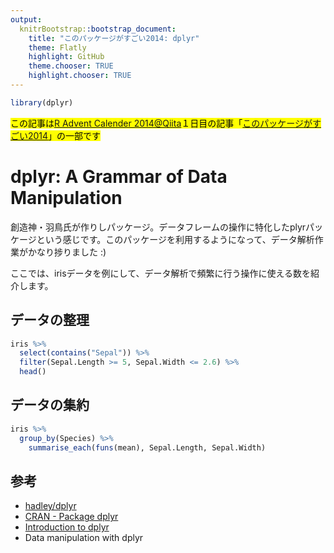 ```yaml
---
output:
  knitrBootstrap::bootstrap_document:
    title: "このパッケージがすごい2014: dplyr"
    theme: Flatly
    highlight: GitHub
    theme.chooser: TRUE
    highlight.chooser: TRUE
---
```


```r
library(dplyr)
```

<mark>この記事は[R Advent Calender 2014@Qiita](http://qiita.com/advent-calendar/2014/r-rstudio)１日目の記事「[このパッケージがすごい2014]()」の一部です</mark>

# dplyr: A Grammar of Data Manipulation

創造神・羽鳥氏が作りしパッケージ。データフレームの操作に特化したplyrパッケージという感じです。このパッケージを利用するようになって、データ解析作業がかなり捗りました :)

ここでは、irisデータを例にして、データ解析で頻繁に行う操作に使える数を紹介します。

## データの整理

```r
iris %>%
  select(contains("Sepal")) %>%
  filter(Sepal.Length >= 5, Sepal.Width <= 2.6) %>%
  head()
```

## データの集約

```r
iris %>%
  group_by(Species) %>%
    summarise_each(funs(mean), Sepal.Length, Sepal.Width)
```

## 参考

* [hadley/dplyr](https://github.com/hadley/dplyr)
* [CRAN - Package dplyr](http://cran.r-project.org/web/packages/dplyr/index.html)
* [Introduction to dplyr](http://cran.rstudio.com/web/packages/dplyr/vignettes/introduction.html)
* Data manipulation with dplyr